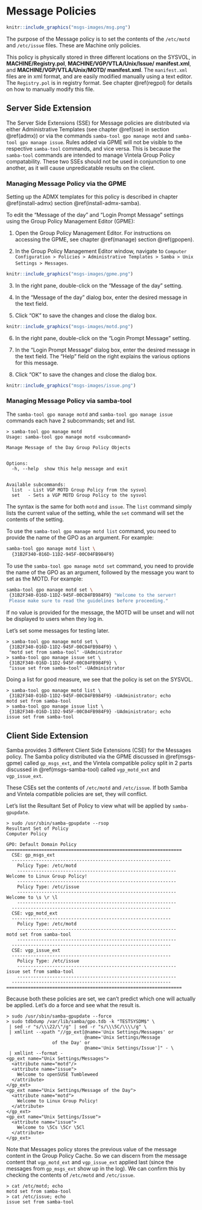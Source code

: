 # Message Policies {#msgs}

```r
knitr::include_graphics("msgs-images/msg.png")
```

\index{Policies!Message}

The purpose of the Message policy is to set the contents of the `/etc/motd` and `/etc/issue` files. These are Machine only policies.

This policy is physically stored in three different locations on the SYSVOL, in **MACHINE/Registry.pol**, **MACHINE/VGP/VTLA/Unix/Issue/** **manifest.xml**, and **MACHINE/VGP/VTLA/Unix/MOTD/** **manifest.xml**. The `manifest.xml` files are in xml format, and are easily modified manually using a text editor. The `Registry.pol` is in registry format. See chapter \@ref(regpol) for details on how to manually modify this file.

## Server Side Extension

The Server Side Extensions (SSE) for Message policies are distributed via either Administrative Templates (see chapter \@ref(sse) in section \@ref(admx)) or via the commands `samba-tool gpo manage motd` and `samba-tool gpo manage issue`. Rules added via GPME will not be visible to the respective `samba-tool` commands, and vice versa. This is because the `samba-tool` commands are intended to manage Vintela Group Policy compatability. These two SSEs should not be used in conjunction to one another, as it will cause unpredicatable results on the client.
\index{Server Side Extensions}

### Managing Message Policy via the GPME {#msgs-gpme}

Setting up the ADMX templates for this policy is described in chapter \@ref(install-admx) section \@ref(install-admx-samba).
\index{Administrative Templates}

To edit the "Message of the day" and "Login Prompt Message" settings using the Group Policy Management Editor (GPME):

1. Open the Group Policy Management Editor. For instructions on accessing the GPME, see chapter \@ref(manage) section \@ref(gpopen).

2. In the Group Policy Management Editor window, navigate to `Computer Configuration > Policies > Administrative Templates > Samba > Unix Settings > Messages`.

```r
knitr::include_graphics("msgs-images/gpme.png")
```

3. In the right pane, double-click on the "Message of the day" setting.

4. In the "Message of the day" dialog box, enter the desired message in the text field.

5. Click "OK" to save the changes and close the dialog box.

```r
knitr::include_graphics("msgs-images/motd.png")
```

6. In the right pane, double-click on the "Login Prompt Message" setting.

7. In the "Login Prompt Message" dialog box, enter the desired message in the text field. The "Help" field on the right explains the various options for this message.

8. Click "OK" to save the changes and close the dialog box.

```r
knitr::include_graphics("msgs-images/issue.png")
```

### Managing Message Policy via samba-tool {#msgs-samba-tool}

The `samba-tool gpo manage motd` and `samba-tool gpo manage issue` commands each have 2 subcommands; set and list.

```
> samba-tool gpo manage motd
Usage: samba-tool gpo manage motd <subcommand>

Manage Message of the Day Group Policy Objects


Options:
  -h, --help  show this help message and exit


Available subcommands:
  list  - List VGP MOTD Group Policy from the sysvol
  set   - Sets a VGP MOTD Group Policy to the sysvol
```

The syntax is the same for both `motd` and `issue`. The `list` command simply lists the current value of the setting, while the `set` command will set the contents of the setting.

To use the `samba-tool gpo manage motd list` command, you need to provide the name of the GPO as an argument. For example:

```sh
samba-tool gpo manage motd list \
  {31B2F340-016D-11D2-945F-00C04FB984F9}
```

To use the `samba-tool gpo manage motd set` command, you need to provide the name of the GPO as an argument, followed by the message you want to set as the MOTD. For example:

```sh
samba-tool gpo manage motd set \
 {31B2F340-016D-11D2-945F-00C04FB984F9} "Welcome to the server!
 Please make sure to read the guidelines before proceeding."
```

If no value is provided for the message, the MOTD will be unset and will not be displayed to users when they log in.

Let's set some messages for testing later.

```
> samba-tool gpo manage motd set \
 {31B2F340-016D-11D2-945F-00C04FB984F9} \
 "motd set from samba-tool" -UAdministrator
> samba-tool gpo manage issue set \
 {31B2F340-016D-11D2-945F-00C04FB984F9} \
 "issue set from samba-tool" -UAdministrator
```

Doing a list for good measure, we see that the policy is set on the SYSVOL.

```
> samba-tool gpo manage motd list \
 {31B2F340-016D-11D2-945F-00C04FB984F9} -UAdministrator; echo
motd set from samba-tool
> samba-tool gpo manage issue list \
 {31B2F340-016D-11D2-945F-00C04FB984F9} -UAdministrator; echo
issue set from samba-tool
```

## Client Side Extension

Samba provides 3 different Client Side Extensions (CSE) for the Messages policy. The Samba policy distributed via the GPME discussed in \@ref(msgs-gpme) called `gp_msgs_ext`, and the Vintela compatible policy split in 2 parts discussed in \@ref(msgs-samba-tool) called `vgp_motd_ext` and `vgp_issue_ext`.

These CSEs set the contents of `/etc/motd` and `/etc/issue`. If both Samba and Vintela compatible policies are set, they will conflict.
\index{Client Side Extensions}

Let's list the Resultant Set of Policy to view what will be applied by `samba-gpupdate`.

```
> sudo /usr/sbin/samba-gpupdate --rsop
Resultant Set of Policy
Computer Policy

GPO: Default Domain Policy
=================================================================
  CSE: gp_msgs_ext
  -----------------------------------------------------------
    Policy Type: /etc/motd
    -----------------------------------------------------------
Welcome to Linux Group Policy!
    -----------------------------------------------------------
    Policy Type: /etc/issue
    -----------------------------------------------------------
Welcome to \s \r \l
    -----------------------------------------------------------
  -----------------------------------------------------------
  CSE: vgp_motd_ext
  -----------------------------------------------------------
    Policy Type: /etc/motd
    -----------------------------------------------------------
motd set from samba-tool
    -----------------------------------------------------------
  -----------------------------------------------------------
  CSE: vgp_issue_ext
  -----------------------------------------------------------
    Policy Type: /etc/issue
    -----------------------------------------------------------
issue set from samba-tool
    -----------------------------------------------------------
  -----------------------------------------------------------
=================================================================
```
\index{Resultant Set of Policy}

Because both these policies are set, we can't predict which one will actually be applied. Let's do a force and see what the result is.

```
> sudo /usr/sbin/samba-gpupdate --force
> sudo tdbdump /var/lib/samba/gpo.tdb -k "TESTSYSDM$" \
 | sed -r "s/\\\22/\"/g" | sed -r "s/\\\5C/\\\\/g" \
 | xmllint --xpath "//gp_ext[@name='Unix Settings/Messages' or
                             @name='Unix Settings/Message
			     of the Day' or
                             @name='Unix Settings/Issue']" - \
 | xmllint --format -
<gp_ext name="Unix Settings/Messages">
  <attribute name="motd"/>
  <attribute name="issue">
    Welcome to openSUSE Tumbleweed
  </attribute>
</gp_ext>
<gp_ext name="Unix Settings/Message of the Day">
  <attribute name="motd">
    Welcome to Linux Group Policy!
  </attribute>
</gp_ext>
<gp_ext name="Unix Settings/Issue">
  <attribute name="issue">
    Welcome to \5Cs \5Cr \5Cl
  </attribute>
</gp_ext>
```

Note that Messages policy stores the previous value of the message content in the Group Policy Cache. So we can discern from the message content that `vgp_motd_ext` and `vgp_issue_ext` applied last (since the messages from `gp_msgs_ext` show up in the log). We can confirm this by checking the contents of `/etc/motd` and `/etc/issue`.
\index{Group Policy Cache}

```
> cat /etc/motd; echo
motd set from samba-tool
> cat /etc/issue; echo
issue set from samba-tool
```
